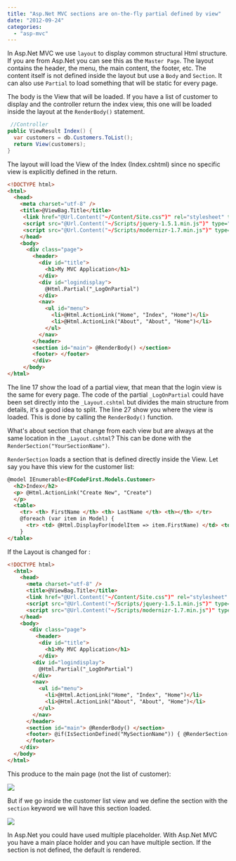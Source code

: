 ```yaml
---
title: "Asp.Net MVC sections are on-the-fly partial defined by view"
date: "2012-09-24"
categories: 
  - "asp-mvc"
---
```


In Asp.Net MVC we use `layout` to display common structural Html structure. If you are from Asp.Net you can see this as the `Master Page`. The layout contains the header, the menu, the main content, the footer, etc. The content itself is not defined inside the layout but use a `Body` and `Section`. It can also use `Partial` to load something that will be static for every page.

The body is the View that will be loaded. If you have a list of customer to display and the controller return the index view, this one will be loaded inside the layout at the `RenderBody()` statement.


```csharp
 //Controller 
public ViewResult Index() { 
  var customers = db.Customers.ToList(); 
  return View(customers); 
} 
```

The layout will load the View of the Index (Index.cshtml) since no specific view is explicitly defined in the return.

```html
<!DOCTYPE html> 
<html> 
  <head> 
    <meta charset="utf-8" /> 
    <title>@ViewBag.Title</title>
     <link href="@Url.Content("~/Content/Site.css")" rel="stylesheet" type="text/css" /> 
     <script src="@Url.Content("~/Scripts/jquery-1.5.1.min.js")" type="text/javascript"></script> 
     <script src="@Url.Content("~/Scripts/modernizr-1.7.min.js")" type="text/javascript"></script> 
    </head> 
    <body> 
      <div class="page"> 
        <header> 
          <div id="title"> 
            <h1>My MVC Application</h1> 
          </div> 
          <div id="logindisplay"> 
            @Html.Partial("_LogOnPartial") 
          </div> 
          <nav> 
            <ul id="menu"> 
              <li>@Html.ActionLink("Home", "Index", "Home")</li> 
              <li>@Html.ActionLink("About", "About", "Home")</li> 
            </ul> 
          </nav> 
        </header> 
        <section id="main"> @RenderBody() </section> 
        <footer> </footer> 
        </div>
     </body> 
</html> 
```  
The line 17 show the load of a partial view, that mean that the login view is the same for every page. The code of the partial `_LogOnPartial` could have been set directly into the `_Layout.cshtml` but divides the main structure from details, it's a good idea to split. The line 27 show you where the view is loaded. This is done by calling the `RenderBody()` function.

What's about section that change from each view but are always at the same location in the `_Layout.cshtml`? This can be done with the `RenderSection("YourSectionName")`.

`RenderSection` loads a section that is defined directly inside the View. Let say you have this view for the customer list: 

```html  
@model IEnumerable<EFCodeFirst.Models.Customer> 
  <h2>Index</h2> 
  <p> @Html.ActionLink("Create New", "Create") 
  </p> 
  <table> 
    <tr> <th> FirstName </th> <th> LastName </th> <th></th> </tr>
    @foreach (var item in Model) { 
      <tr> <td> @Html.DisplayFor(modelItem => item.FirstName) </td> <td> @Html.DisplayFor(modelItem => item.LastName) </td> <td> @Html.ActionLink("Edit", "Edit", new { id=item.Id }) | @Html.ActionLink("Details", "Details", new { id=item.Id }) | @Html.ActionLink("Delete", "Delete", new { id=item.Id }) </td> </tr> 
    }
</table> 
``` 

If the Layout is changed for : 
```html
<!DOCTYPE html> 
  <html> 
    <head> 
      <meta charset="utf-8" /> 
      <title>@ViewBag.Title</title> 
      <link href="@Url.Content("~/Content/Site.css")" rel="stylesheet" type="text/css" /> 
      <script src="@Url.Content("~/Scripts/jquery-1.5.1.min.js")" type="text/javascript"></script> 
      <script src="@Url.Content("~/Scripts/modernizr-1.7.min.js")" type="text/javascript"></script> 
    </head> 
    <body>
       <div class="page">
         <header> 
          <div id="title"> 
            <h1>My MVC Application</h1> 
          </div> 
        <div id="logindisplay"> 
          @Html.Partial("_LogOnPartial") 
        </div> 
        <nav> 
          <ul id="menu"> 
            <li>@Html.ActionLink("Home", "Index", "Home")</li> 
            <li>@Html.ActionLink("About", "About", "Home")</li> 
          </ul> 
        </nav> 
      </header> 
      <section id="main"> @RenderBody() </section> 
      <footer> @if(IsSectionDefined("MySectionName")) { @RenderSection("MySectionName") } else { <p>This is the footer when the View doesn't define a MySectionName section</p> }
      </footer> 
    </div> 
  </body>
</html> 
```  
This produce to the main page (not the list of customer): 

![](images/DefaultNoSection-400x290.png)

But if we go inside the customer list view and we define the section with the `section` keyword we will have this section loaded.

![](images/loadedFromSection-400x360.png)

In Asp.Net you could have used multiple placeholder. With Asp.Net MVC you have a main place holder and you can have multiple section. If the section is not defined, the default is rendered.
